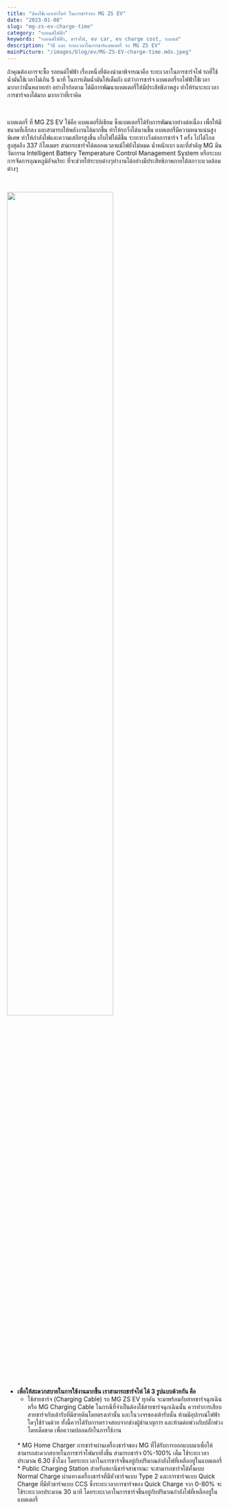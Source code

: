 ```yaml
---
title: "ต้องใช้เวลาเท่าไหร่ ในการชาร์จรถ MG ZS EV"
date: "2023-01-08"
slug: "mg-zs-ev-charge-time"
category: "รถยนต์ไฟฟ้า"
keywords: "รถยนต์ไฟฟ้า, ชาร์จไฟ, ev car, ev charge cost, รถยนต์"
description: "วิธี และ ระยะเวลาในการชาร์แบตเตอรี่ รถ MG ZS EV"
mainPicture: "/images/blog/ev/MG-ZS-EV-charge-time.mdx.jpeg"
---
```


ถ้าคุณต้องการจะซื้อ รถยนต์ไฟฟ้า เรื่องหนึ่งที่ต้องนำมาพิจารณาคือ ระยะเวลาในการชาร์จไฟ
รถที่ใช้น้ำมันใช้เวลาไม่เกิน 5 นาที ในการเติมน้ำมันให้เต็มถัง แต่ว่าการชาร์จ แบตเตอรี่รถไฟฟ้าใช้เวลามากกว่านั้นหลายเท่า
อย่างไรก้อตาม ได้มีการพัฒนาแบตเตอรี่ให้มีประสิทธิภาพสูง ทำให้ร่นระยะเวลาการชาร์จลงได้มาก มากกว่าที่เราคิด

<br />

แบตเตอรี่ ที่ MG ZS EV ใช้คือ แบตเตอรี่ลิเธียม ซึ่งแบตเตอรี่ได้รับการพัฒนาอย่างต่อเนื่อง เพื่อให้มีขนาดที่เล็กลง และสามารถให้พลังงานได้มากขึ้น ทำให้รถวิ่งได้นานขึ้น 
แบตเตอรี่มีความหนาแน่นสูงพิเศษ ทำให้กำลังไฟและความเสถียรสูงขึ้น เก็บไฟได้ดีขึ้น ระยะทางวิ่งต่อการชาร์จ 1 ครั้ง ไปได้ไกลสูงสุดถึง 337 กิโลเมตร 
สามารถชาร์จได้ตลอดเวลาแม้ไฟยังไม่หมด น้ำหนักเบา และที่สำคัญ MG มีนวัตกรรม Intelligent Battery Temperature Control Management System 
หรือระบบการจัดการอุณหภูมิอัจฉริยะ ที่จะช่วยให้ระบบต่างๆทำงานได้อย่างมีประสิทธิภาพภายใต้สภาวะแวดล้อมต่างๆ

<br />

<img src="../../images/blog/ev/MG-ZS-EV-charge-time.mdx.jpeg" width="70%"></img>

<br />

* **เพื่อให้สะดวกสบายในการใช้งานมากขึ้น เราสามารถชาร์จไฟ ได้ 3 รูปแบบด้วยกัน คือ**
  <br />
  * ใช้สายชาร์จ (Charging Cable) รถ MG ZS EV ทุกคัน จะมาพร้อมกับสายชาร์จฉุกเฉินหรือ MG Charging Cable ในกรณีที่จำเป็นต้องใช้สายชาร์จฉุกเฉินนั้น ควรทำการเสียบสายชาร์จกับเต้ารับที่มีสายดินโดยตรงเท่านั้น และในวงจรของเต้ารับนั้น ห้ามมีอุปกรณ์ไฟฟ้าใดๆใช้ร่วมด้วย ทั้งนี้ควรได้รับการตรวจสอบจากช่างผู้ชำนาญการ และห้ามต่อพ่วงกับปลั๊กพ่วงโดยเด็ดขาด เพื่อความปลอดภัยในการใช้งาน
  <br />
  * MG Home Charger การชาร์จผ่านเครื่องชาร์จของ MG ที่ได้รับการออกแบบมาเพื่อให้สามารถสะดวกสบายในการชาร์จไฟมากยิ่งขึ้น สามารถชาร์จ 0%-100% เต็ม ใช้ระยะเวลาประมาณ 6.30 ชั่วโมง โดยระยะเวลาในการชาร์จขึ้นอยู่กับปริมาณกำลังไฟที่เหลืออยู่ในแบตเตอรี่
  <br />
  * Public Charging Station สำหรับสถานีชาร์จสาธารณะ จะสามารถชาร์จได้ทั้งแบบ Normal Charge ผ่านทางเครื่องชาร์จที่มีหัวชาร์จแบบ Type 2 และการชาร์จแบบ Quick Charge ที่มีหัวชาร์จแบบ CCS ซึ่งระยะเวลาการชาร์จของ Quick Charge จาก 0-80% จะใช้ระยะเวลาประมาณ 30 นาที โดยระยะเวลาในการชาร์จขึ้นอยู่กับปริมาณกำลังไฟที่เหลืออยู่ในแบตเตอรี่
  <br />